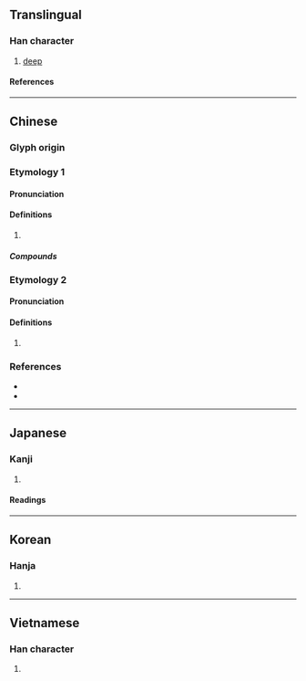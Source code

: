 {{character info}}
==Translingual==

===Han character===
{{Han char|rn=85|rad=水|as=04|sn=7|four=37120|canj=EPHH|ids=⿰氵勿}}

# [[deep]]

====References====
{{Han ref|kx=0611.170|dkj=17208|dj=1004.070|hdz=31570.020|uh=6C95}}

----

==Chinese==

===Glyph origin===
{{Han etym}}

===Etymology 1===
{{zh-forms}}

====Pronunciation====
{{zh-pron
|m=wù
|c=mat6
|mc=y
|oc=y
|cat=
}}

====Definitions====
{{zh-hanzi}}

# {{rfdef|zh}}

=====Compounds=====
{{zh-der|沕漠|沕穆}}

===Etymology 2===
{{zh-forms}}

====Pronunciation====
{{zh-pron
|mn=bi̍t
|cat=
}}

====Definitions====
{{zh-hanzi}}

# {{rfdef|zh}}

===References===
* {{R:nan:thcwd|3298}}
* {{R:yue:mfccd}}

----

==Japanese==

===Kanji===
{{ja-kanji|grade=|rs=水04}}

# {{rfdef|ja|sort=水04}}

====Readings====
{{ja-readings
|on=ぶつ, もち, こつ, こち
|kun=かすか
}}

----

==Korean==

===Hanja===
{{ko-hanja|물}}

# {{rfdef|ko|sort=水04}}

----

==Vietnamese==

===Han character===
{{vi-readings|rs=水04|reading=vắt}}

# {{rfdef|vi|sort=水04}}